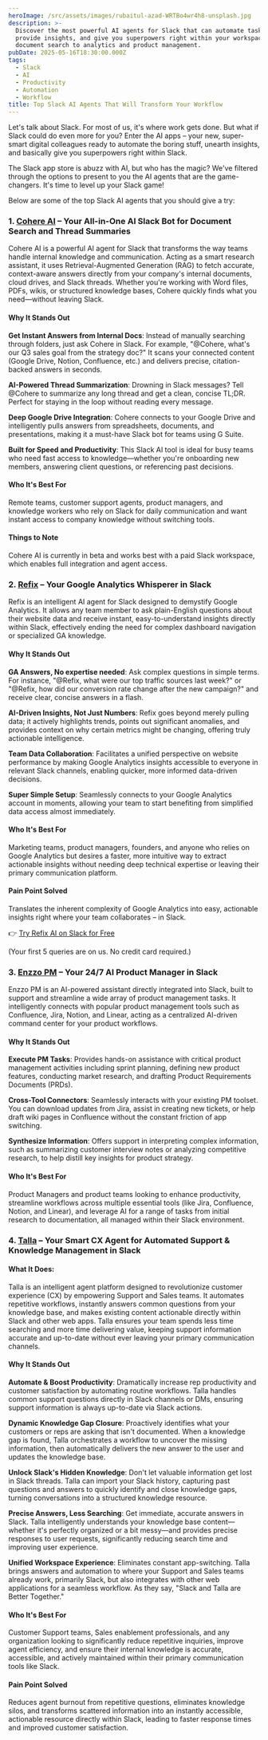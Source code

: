 ```yaml
---
heroImage: /src/assets/images/rubaitul-azad-WRTBo4wr4h8-unsplash.jpg
description: >-
  Discover the most powerful AI agents for Slack that can automate tasks,
  provide insights, and give you superpowers right within your workspace. From
  document search to analytics and product management.
pubDate: 2025-05-16T18:30:00.000Z
tags:
  - Slack
  - AI
  - Productivity
  - Automation
  - Workflow
title: Top Slack AI Agents That Will Transform Your Workflow
---
```


Let's talk about Slack. For most of us, it's where work gets done. But what if Slack could do even more for you? Enter the AI apps – your new, super-smart digital colleagues ready to automate the boring stuff, unearth insights, and basically give you superpowers right within Slack.

The Slack app store is abuzz with AI, but who has the magic? We've filtered through the options to present to you the AI agents that are the game-changers. It's time to level up your Slack game!

Below are some of the top Slack AI agents that you should give a try:

### 1. [Cohere AI](https://slack.com/marketplace/A056U9XEQ1W) – Your All-in-One AI Slack Bot for Document Search and Thread Summaries

Cohere AI is a powerful AI agent for Slack that transforms the way teams handle internal knowledge and communication. Acting as a smart research assistant, it uses Retrieval-Augmented Generation (RAG) to fetch accurate, context-aware answers directly from your company's internal documents, cloud drives, and Slack threads. Whether you're working with Word files, PDFs, wikis, or structured knowledge bases, Cohere quickly finds what you need—without leaving Slack.

#### Why It Stands Out

**Get Instant Answers from Internal Docs**: Instead of manually searching through folders, just ask Cohere in Slack. For example, "@Cohere, what's our Q3 sales goal from the strategy doc?" It scans your connected content (Google Drive, Notion, Confluence, etc.) and delivers precise, citation-backed answers in seconds.

**AI-Powered Thread Summarization**: Drowning in Slack messages? Tell @Cohere to summarize any long thread and get a clean, concise TL;DR. Perfect for staying in the loop without reading every message.

**Deep Google Drive Integration**: Cohere connects to your Google Drive and intelligently pulls answers from spreadsheets, documents, and presentations, making it a must-have Slack bot for teams using G Suite.

**Built for Speed and Productivity**: This Slack AI tool is ideal for busy teams who need fast access to knowledge—whether you're onboarding new members, answering client questions, or referencing past decisions.

#### Who It's Best For

Remote teams, customer support agents, product managers, and knowledge workers who rely on Slack for daily communication and want instant access to company knowledge without switching tools.

#### Things to Note

Cohere AI is currently in beta and works best with a paid Slack workspace, which enables full integration and agent access.

### 2. [Refix](/chat-with-google-analytics) – Your Google Analytics Whisperer in Slack

Refix is an intelligent AI agent for Slack designed to demystify Google Analytics. It allows any team member to ask plain-English questions about their website data and receive instant, easy-to-understand insights directly within Slack, effectively ending the need for complex dashboard navigation or specialized GA knowledge.

#### Why It Stands Out

**GA Answers, No expertise needed**: Ask complex questions in simple terms. For instance, "@Refix, what were our top traffic sources last week?" or "@Refix, how did our conversion rate change after the new campaign?" and receive clear, concise answers in a flash.

**AI-Driven Insights, Not Just Numbers**: Refix goes beyond merely pulling data; it actively highlights trends, points out significant anomalies, and provides context on why certain metrics might be changing, offering truly actionable intelligence.

**Team Data Collaboration**: Facilitates a unified perspective on website performance by making Google Analytics insights accessible to everyone in relevant Slack channels, enabling quicker, more informed data-driven decisions.

**Super Simple Setup**: Seamlessly connects to your Google Analytics account in moments, allowing your team to start benefiting from simplified data access almost immediately.

#### Who It's Best For

Marketing teams, product managers, founders, and anyone who relies on Google Analytics but desires a faster, more intuitive way to extract actionable insights without needing deep technical expertise or leaving their primary communication platform.

#### Pain Point Solved

Translates the inherent complexity of Google Analytics into easy, actionable insights right where your team collaborates – in Slack.

👉 [Try Refix AI on Slack for Free](/chat-with-google-analytics)

(Your first 5 queries are on us. No credit card required.)

### 3. [Enzzo PM](https://slack.com/marketplace/A08A9T9DD2A-enzzo-pm) – Your 24/7 AI Product Manager in Slack

Enzzo PM is an AI-powered assistant directly integrated into Slack, built to support and streamline a wide array of product management tasks. It intelligently connects with popular product management tools such as Confluence, Jira, Notion, and Linear, acting as a centralized AI-driven command center for your product workflows.

#### Why It Stands Out

**Execute PM Tasks**: Provides hands-on assistance with critical product management activities including sprint planning, defining new product features, conducting market research, and drafting Product Requirements Documents (PRDs).

**Cross-Tool Connectors**: Seamlessly interacts with your existing PM toolset. You can download updates from Jira, assist in creating new tickets, or help draft wiki pages in Confluence without the constant friction of app switching.

**Synthesize Information**: Offers support in interpreting complex information, such as summarizing customer interview notes or analyzing competitive research, to help distill key insights for product strategy.

#### Who It's Best For

Product Managers and product teams looking to enhance productivity, streamline workflows across multiple essential tools (like Jira, Confluence, Notion, and Linear), and leverage AI for a range of tasks from initial research to documentation, all managed within their Slack environment.

### 4. [Talla](https://slack.com/marketplace/A0P3RDP0R-talla) – Your Smart CX Agent for Automated Support & Knowledge Management in Slack

#### What It Does:

Talla is an intelligent agent platform designed to revolutionize customer experience (CX) by empowering Support and Sales teams. It automates repetitive workflows, instantly answers common questions from your knowledge base, and makes existing content actionable directly within Slack and other web apps. Talla ensures your team spends less time searching and more time delivering value, keeping support information accurate and up-to-date without ever leaving your primary communication channels.

#### Why It Stands Out

**Automate & Boost Productivity**: Dramatically increase rep productivity and customer satisfaction by automating routine workflows. Talla handles common support questions directly in Slack channels or DMs, ensuring support information is always up-to-date via Slack actions.

**Dynamic Knowledge Gap Closure**: Proactively identifies what your customers or reps are asking that isn't documented. When a knowledge gap is found, Talla orchestrates a workflow to uncover the missing information, then automatically delivers the new answer to the user and updates the knowledge base.

**Unlock Slack's Hidden Knowledge**: Don't let valuable information get lost in Slack threads. Talla can import your Slack history, capturing past questions and answers to quickly identify and close knowledge gaps, turning conversations into a structured knowledge resource.

**Precise Answers, Less Searching**: Get immediate, accurate answers in Slack. Talla intelligently understands your knowledge base content—whether it's perfectly organized or a bit messy—and provides precise responses to user requests, significantly reducing search time and improving user experience.

**Unified Workspace Experience**: Eliminates constant app-switching. Talla brings answers and automation to where your Support and Sales teams already work, primarily Slack, but also integrates with other web applications for a seamless workflow. As they say, "Slack and Talla are Better Together."

#### Who It's Best For

Customer Support teams, Sales enablement professionals, and any organization looking to significantly reduce repetitive inquiries, improve agent efficiency, and ensure their internal knowledge is accurate, accessible, and actively maintained within their primary communication tools like Slack.

#### Pain Point Solved

Reduces agent burnout from repetitive questions, eliminates knowledge silos, and transforms scattered information into an instantly accessible, actionable resource directly within Slack, leading to faster response times and improved customer satisfaction.
